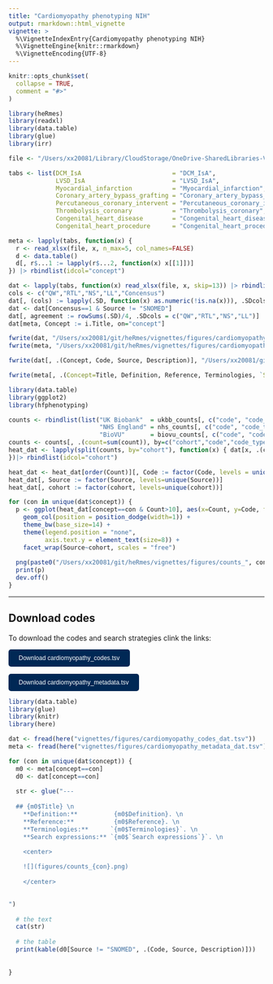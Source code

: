 ```yaml
---
title: "Cardiomyopathy phenotyping NIH"
output: rmarkdown::html_vignette
vignette: >
  %\VignetteIndexEntry{Cardiomyopathy phenotyping NIH}
  %\VignetteEngine{knitr::rmarkdown}
  %\VignetteEncoding{UTF-8}
---
```


```r
knitr::opts_chunk$set(
  collapse = TRUE,
  comment = "#>"
)
```

```r
library(heRmes)
library(readxl)
library(data.table)
library(glue)
library(irr)

file <- "/Users/xx20081/Library/CloudStorage/OneDrive-SharedLibraries-VUMC/Shaffer, Lauren L - Phenotype Workstream/phenotyping_code_consensus/nih_cardiomyopathy_phenotyping_combined.xlsx"

tabs <- list(DCM_IsA                         = "DCM_IsA",
             LVSD_IsA                        = "LVSD_IsA", 
             Myocardial_infarction           = "Myocardial_infarction",
             Coronary_artery_bypass_grafting = "Coronary_artery_bypass_grafting",
             Percutaneous_coronary_intervent = "Percutaneous_coronary_intervent",
             Thrombolysis_coronary           = "Thrombolysis_coronary",
             Congenital_heart_disease        = "Congenital_heart_disease", 
             Congenital_heart_procedure      = "Congenital_heart_procedure")

meta <- lapply(tabs, function(x) {
  r <- read_xlsx(file, x, n_max=5, col_names=FALSE)
  d <- data.table()
  d[, r$...1 := lapply(r$...2, function(x) x[[1]])]
}) |> rbindlist(idcol="concept")

dat <- lapply(tabs, function(x) read_xlsx(file, x, skip=13)) |> rbindlist(idcol="concept")
cols <- c("QW","RTL","NS","LL","Concensus")
dat[, (cols) := lapply(.SD, function(x) as.numeric(!is.na(x))), .SDcols = cols]
dat <- dat[Concensus==1 & Source != "SNOMED"]
dat[, agreement := rowSums(.SD)/4, .SDcols = c("QW","RTL","NS","LL")]
dat[meta, Concept := i.Title, on="concept"]

fwrite(dat, "/Users/xx20081/git/heRmes/vignettes/figures/cardiomyopathy_codes_dat.tsv", sep="\t")
fwrite(meta, "/Users/xx20081/git/heRmes/vignettes/figures/cardiomyopathy_metadata_dat.tsv", sep="\t")

fwrite(dat[, .(Concept, Code, Source, Description)], "/Users/xx20081/git/heRmes/inst/extdata/nih_cardiomyopathy_codes/cardiomyopathy_codes.tsv", sep="\t")

fwrite(meta[, .(Concept=Title, Definition, Reference, Terminologies, `Search expressions`)], "/Users/xx20081/git/heRmes/inst/extdata/nih_cardiomyopathy_codes/cardiomyopathy_metadata.tsv", sep="\t")

```

```r
library(data.table)
library(ggplot2)
library(hfphenotyping)

counts <- rbindlist(list("UK Biobank"  = ukbb_counts[, c("code", "code_type", "count")], 
                         "NHS England" = nhs_counts[, c("code", "code_type", "count")], 
                         "BioVU"       = biovu_counts[, c("code", "code_type", "count")]), idcol = "cohort")
counts <- counts[, .(count=sum(count)), by=c("cohort","code","code_type")]
heat_dat <- lapply(split(counts, by="cohort"), function(x) { dat[x, .(concept, Concept, Code, Source, Count = i.count), on = c("Code"="code", "Source"="code_type"), nomatch = NULL] 
})|> rbindlist(idcol="cohort")

heat_dat <- heat_dat[order(Count)][, Code := factor(Code, levels = unique(Code))]
heat_dat[, Source := factor(Source, levels=unique(Source))]
heat_dat[, cohort := factor(cohort, levels=unique(cohort))]

for (con in unique(dat$concept)) {
  p <- ggplot(heat_dat[concept==con & Count>10], aes(x=Count, y=Code, fill=log(Count))) +
    geom_col(position = position_dodge(width=1)) +
    theme_bw(base_size=14) +
    theme(legend.position = "none", 
          axis.text.y = element_text(size=8)) +
    facet_wrap(Source~cohort, scales = "free")
    
  png(paste0("/Users/xx20081/git/heRmes/vignettes/figures/counts_", con, ".png"), height=700, width=700)
  print(p)
  dev.off()
}
```

---

## Download codes 

To download the codes and search strategies clink the links:

<a href="https://github.com/nicksunderland/heRmes/tree/main/inst/extdata/nih_cardiomyopathy_codes/cardiomyopathy_codes.tsv" download>
  <button style="background-color: #002855; color: white; padding: 10px 20px; border: none; border-radius: 5px; text-align: center; text-decoration: none; display: inline-block; font-size: 12px;">
    Download cardiomyopathy_codes.tsv
  </button>
</a>

<a href="https://github.com/nicksunderland/heRmes/tree/main/inst/extdata/nih_cardiomyopathy_codes/cardiomyopathy_metadata.tsv" download>
  <button style="background-color: #002855; color: white; padding: 10px 20px; border: none; border-radius: 5px; text-align: center; text-decoration: none; display: inline-block; font-size: 12px;">
    Download cardiomyopathy_metadata.tsv
  </button>
</a>


```r
library(data.table)
library(glue)
library(knitr)
library(here)

dat <- fread(here("vignettes/figures/cardiomyopathy_codes_dat.tsv"))
meta <- fread(here("vignettes/figures/cardiomyopathy_metadata_dat.tsv"))

for (con in unique(dat$concept)) {
  m0 <- meta[concept==con]
  d0 <- dat[concept==con]
  
  str <- glue("---
  
  ## {m0$Title} \n
    **Definition:**          {m0$Definition}. \n
    **Reference:**           {m0$Reference}. \n
    **Terminologies:**      `{m0$Terminologies}`. \n
    **Search expressions:** `{m0$`Search expressions`}`. \n

    <center>
    
    ![](figures/counts_{con}.png)
    
    </center>
    

")
  
  # the text
  cat(str)
  
  # the table 
  print(kable(d0[Source != "SNOMED", .(Code, Source, Description)]))
  
  
}

```

